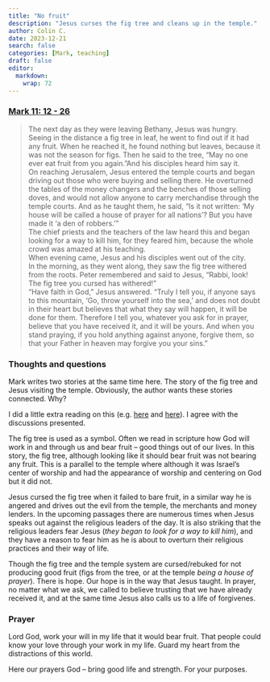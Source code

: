 ```yaml
---
title: "No fruit"
description: "Jesus curses the fig tree and cleans up in the temple."
author: Colin C.
date: 2023-12-21
search: false
categories: [Mark, teaching]
draft: false
editor: 
  markdown: 
    wrap: 72
---
```


### [Mark 11: 12 - 26](https://www.bible.com/bible/111/MRK.11.NIV)

> The next day as they were leaving Bethany, Jesus was hungry. Seeing in the distance a fig tree in leaf, he went to find out if it had any fruit. When he reached it, he found nothing but leaves, because it was not the season for figs. Then he said to the tree, “May no one ever eat fruit from you again.”And his disciples heard him say it.\
> On reaching Jerusalem, Jesus entered the temple courts and began driving out those who were buying and selling there. He overturned the tables of the money changers and the benches of those selling doves, and would not allow anyone to carry merchandise through the temple courts. And as he taught them, he said, “Is it not written: ‘My house will be called a house of prayer for all nations’? But you have made it ‘a den of robbers.’”\
> The chief priests and the teachers of the law heard this and began looking for a way to kill him, for they feared him, because the whole crowd was amazed at his teaching.\
> When evening came, Jesus and his disciples went out of the city.\
> In the morning, as they went along, they saw the fig tree withered from the roots. Peter remembered and said to Jesus, “Rabbi, look! The fig tree you cursed has withered!”\
> “Have faith in God,” Jesus answered. “Truly I tell you, if anyone says to this mountain, ‘Go, throw yourself into the sea,’ and does not doubt in their heart but believes that what they say will happen, it will be done for them. Therefore I tell you, whatever you ask for in prayer, believe that you have received it, and it will be yours. And when you stand praying, if you hold anything against anyone, forgive them, so that your Father in heaven may forgive you your sins.”


### Thoughts and questions 

Mark writes two stories at the same time here.  The story of the fig tree and Jesus visiting the temple.  Obviously, the author wants these stories connected.  Why?

I did a little extra reading on this (e.g.  [here](https://www.olivetree.com/blog/jesus-curse-fig-tree/) and [here](https://www.gotquestions.org/curse-fig-tree.html)).  I agree with the discussions presented.  

The fig tree is used as a symbol. Often we read in scripture how God will work in and through us and bear fruit -- good things out of our lives.  In this story, the fig tree, although looking like it should bear fruit was not bearing any fruit.  This is a parallel to the temple where although it was Israel's center of worship and had the appearance of worship and centering on God but it did not.  

Jesus cursed the fig tree when it failed to bare fruit, in a similar way he is angered and drives out the evil from the temple, the merchants and money lenders. In the upcoming passages there are numerous times when Jesus speaks out against the religious leaders of the day.  It is also striking that the religious leaders fear Jesus (_they began to look for a way to kill him_), and they have a reason to fear him as he is about to overturn their religious practices and their way of life. 

Though the fig tree and the temple system are cursed/rebuked for not producing good fruit (figs from the tree, or at the temple _being a house of prayer_).  There is hope.  Our hope is in the way that Jesus taught.  In prayer, no matter what we ask, we called to believe trusting that we have already received it, and at the same time Jesus also calls us to a life of forgivenes.



### Prayer

Lord God, work your will in my life that it would bear fruit. That people could know your love through your work in my life.  Guard my heart from the distractions of this world. 

Here our prayers God -- bring good life and strength.  For your purposes. 